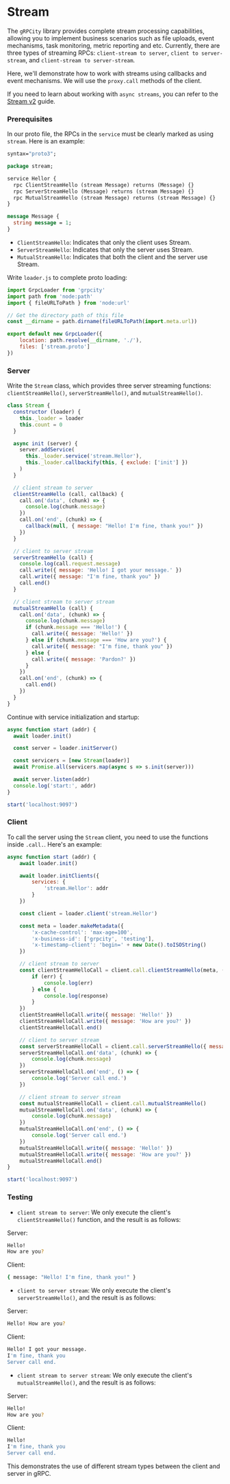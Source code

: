 # Stream

The `gRPCity` library provides complete stream processing capabilities, allowing you to implement business scenarios such as file uploads, event mechanisms, task monitoring, metric reporting and etc.
Currently, there are three types of streaming RPCs: `client-stream to server`, `client to server-stream`, and `client-stream to server-stream`.

Here, we'll demonstrate how to work with streams using callbacks and event mechanisms. We will use the `proxy.call` methods of the client.

If you need to learn about working with `async streams`, you can refer to the [Stream v2](/guide/stream-v2) guide.

### Prerequisites

In our proto file, the RPCs in the `service` must be clearly marked as using `stream`. Here is an example:

```proto filename="stream.proto"
syntax="proto3";

package stream;

service Hellor {
  rpc ClientStreamHello (stream Message) returns (Message) {}
  rpc ServerStreamHello (Message) returns (stream Message) {}
  rpc MutualStreamHello (stream Message) returns (stream Message) {}
}

message Message {
  string message = 1;
}
```

- `ClientStreamHello`: Indicates that only the client uses Stream.
- `ServerStreamHello`: Indicates that only the server uses Stream.
- `MutualStreamHello`: Indicates that both the client and the server use Stream.

Write `loader.js` to complete proto loading:

```javascript filename="./loader.js"
import GrpcLoader from 'grpcity'
import path from 'node:path'
import { fileURLToPath } from 'node:url'

// Get the directory path of this file
const __dirname = path.dirname(fileURLToPath(import.meta.url))

export default new GrpcLoader({
    location: path.resolve(__dirname, './'),
    files: ['stream.proto']
})
```

### Server

Write the `Stream` class, which provides three server streaming functions: `clientStreamHello()`, `serverStreamHello()`, and `mutualStreamHello()`.

```javascript filename="./server.js"
class Stream {
  constructor (loader) {
    this._loader = loader
    this.count = 0
  }

  async init (server) {
    server.addService(
      this._loader.service('stream.Hellor'),
      this._loader.callbackify(this, { exclude: ['init'] })
    )
  }

  // client stream to server
  clientStreamHello (call, callback) {
    call.on('data', (chunk) => {
      console.log(chunk.message)
    })
    call.on('end', (chunk) => {
      callback(null, { message: "Hello! I'm fine, thank you!" })
    })
  }

  // client to server stream
  serverStreamHello (call) {
    console.log(call.request.message)
    call.write({ message: 'Hello! I got your message.' })
    call.write({ message: "I'm fine, thank you" })
    call.end()
  }

  // client stream to server stream
  mutualStreamHello (call) {
    call.on('data', (chunk) => {
      console.log(chunk.message)
      if (chunk.message === 'Hello!') {
        call.write({ message: 'Hello!' })
      } else if (chunk.message === 'How are you?') {
        call.write({ message: "I'm fine, thank you" })
      } else {
        call.write({ message: 'Pardon?' })
      }
    })
    call.on('end', (chunk) => {
      call.end()
    })
  }
}
```

Continue with service initialization and startup:

```javascript filename="./server.js"
async function start (addr) {
  await loader.init()

  const server = loader.initServer()

  const servicers = [new Stream(loader)]
  await Promise.all(servicers.map(async s => s.init(server)))

  await server.listen(addr)
  console.log('start:', addr)
}

start('localhost:9097')
```

### Client

To call the server using the `Stream` client, you need to use the functions inside `.call.`. Here's an example:

```javascript filename="./client.js"
async function start (addr) {
    await loader.init()

    await loader.initClients({
        services: {
            'stream.Hellor': addr
        }
    })

    const client = loader.client('stream.Hellor')

    const meta = loader.makeMetadata({
        'x-cache-control': 'max-age=100',
        'x-business-id': ['grpcity', 'testing'],
        'x-timestamp-client': 'begin=' + new Date().toISOString()
    })

    // client stream to server
    const clientStreamHelloCall = client.call.clientStreamHello(meta, (err, response) => {
        if (err) {
            console.log(err)
        } else {
            console.log(response)
        }
    })
    clientStreamHelloCall.write({ message: 'Hello!' })
    clientStreamHelloCall.write({ message: 'How are you?' })
    clientStreamHelloCall.end()

    // client to server stream
    const serverStreamHelloCall = client.call.serverStreamHello({ message: 'Hello! How are you?' })
    serverStreamHelloCall.on('data', (chunk) => {
        console.log(chunk.message)
    })
    serverStreamHelloCall.on('end', () => {
        console.log('Server call end.')
    })

    // client stream to server stream
    const mutualStreamHelloCall = client.call.mutualStreamHello()
    mutualStreamHelloCall.on('data', (chunk) => {
        console.log(chunk.message)
    })
    mutualStreamHelloCall.on('end', () => {
        console.log('Server call end.')
    })
    mutualStreamHelloCall.write({ message: 'Hello!' })
    mutualStreamHelloCall.write({ message: 'How are you?' })
    mutualStreamHelloCall.end()
}

start('localhost:9097')
```

### Testing

- `client stream to server`: We only execute the client's `clientStreamHello()` function, and the result is as follows:

Server:
```bash filename="Terminal"
Hello!
How are you?
```

Client:
```bash filename="Terminal"
{ message: "Hello! I'm fine, thank you!" }
```

- `client to server stream`: We only execute the client's `serverStreamHello()`, and the result is as follows:

Server:
```bash filename="Terminal"
Hello! How are you?
```

Client:
```bash filename="Terminal"
Hello! I got your message.
I'm fine, thank you
Server call end.
```

- `client stream to server stream`: We only execute the client's `mutualStreamHello()`, and the result is as follows:

Server:
```bash filename="Terminal"
Hello!
How are you?
```

Client:
```bash filename="Terminal"
Hello!
I'm fine, thank you
Server call end.
```

This demonstrates the use of different stream types between the client and server in gRPC.